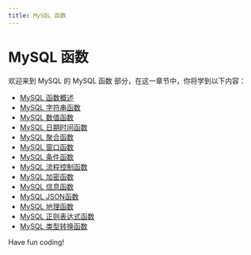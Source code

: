 ```yaml
---
title: MySQL 函数
---
```


# MySQL 函数

欢迎来到 MySQL 的 MySQL 函数 部分，在这一章节中，你将学到以下内容：

- [MySQL 函数概述](./0-overview-of-the-mysql-function.mdx)
- [MySQL 字符串函数](./1-mysql-string-function.mdx)
- [MySQL 数值函数](./2-mysql-numeric-function.mdx)
- [MySQL 日期时间函数](./3-mysql-datetime-function.mdx)
- [MySQL 聚合函数](./4-mysql-aggregate-function.mdx)
- [MySQL 窗口函数](./5-mysql-window-function.mdx)
- [MySQL 条件函数](./6-mysql-conditional-function.mdx)
- [MySQL 流程控制函数](./7-mysql-flow-control-function.mdx)
- [MySQL 加密函数](./8-mysql-encryption-function.mdx)
- [MySQL 信息函数](./9-mysql-information-function.mdx)
- [MySQL JSON函数](./10-mysql-json-function.mdx)
- [MySQL 地理函数](./11-mysql-geofunction.mdx)
- [MySQL 正则表达式函数](./12-mysql-regular-expression-function.mdx)
- [MySQL 类型转换函数](./13-conversion-function-of-type-mysql.mdx)

Have fun coding!